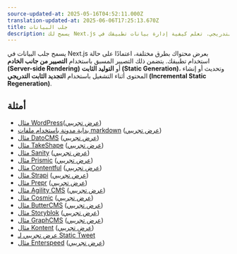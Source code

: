 ```yaml
---
source-updated-at: 2025-05-16T04:52:11.000Z
translation-updated-at: 2025-06-06T17:25:13.670Z
title: جلب البيانات
description: يسمح لك Next.js بجلب البيانات بطرق متعددة، مع التصيير المسبق، أو التصيير من جانب الخادم، أو توليد المواقع الثابتة، والتجديد الثابت التدريجي. تعلم كيفية إدارة بيانات تطبيقك في Next.js.
---
```


يسمح جلب البيانات في Next.js بعرض محتواك بطرق مختلفة، اعتمادًا على حالة استخدام تطبيقك. يتضمن ذلك التصيير المسبق باستخدام **التصيير من جانب الخادم (Server-side Rendering)** أو **التوليد الثابت (Static Generation)**، وتحديث أو إنشاء المحتوى أثناء التشغيل باستخدام **التجديد الثابت التدريجي (Incremental Static Regeneration)**.

## أمثلة

- [مثال WordPress](https://github.com/vercel/next.js/tree/canary/examples/cms-wordpress)([عرض تجريبي](https://next-blog-wordpress.vercel.app))
- [بداية مدونة باستخدام ملفات markdown](https://github.com/vercel/next.js/tree/canary/examples/blog-starter) ([عرض تجريبي](https://next-blog-starter.vercel.app/))
- [مثال DatoCMS](https://github.com/vercel/next.js/tree/canary/examples/cms-datocms) ([عرض تجريبي](https://next-blog-datocms.vercel.app/))
- [مثال TakeShape](https://github.com/vercel/next.js/tree/canary/examples/cms-takeshape) ([عرض تجريبي](https://next-blog-takeshape.vercel.app/))
- [مثال Sanity](https://github.com/vercel/next.js/tree/canary/examples/cms-sanity) ([عرض تجريبي](https://next-blog-sanity.vercel.app/))
- [مثال Prismic](https://github.com/vercel/next.js/tree/canary/examples/cms-prismic) ([عرض تجريبي](https://next-blog-prismic.vercel.app/))
- [مثال Contentful](https://github.com/vercel/next.js/tree/canary/examples/cms-contentful) ([عرض تجريبي](https://next-blog-contentful.vercel.app/))
- [مثال Strapi](https://github.com/vercel/next.js/tree/canary/examples/cms-strapi) ([عرض تجريبي](https://next-blog-strapi.vercel.app/))
- [مثال Prepr](https://github.com/vercel/next.js/tree/canary/examples/cms-prepr) ([عرض تجريبي](https://next-blog-prepr.vercel.app/))
- [مثال Agility CMS](https://github.com/vercel/next.js/tree/canary/examples/cms-agilitycms) ([عرض تجريبي](https://next-blog-agilitycms.vercel.app/))
- [مثال Cosmic](https://github.com/vercel/next.js/tree/canary/examples/cms-cosmic) ([عرض تجريبي](https://next-blog-cosmic.vercel.app/))
- [مثال ButterCMS](https://github.com/vercel/next.js/tree/canary/examples/cms-buttercms) ([عرض تجريبي](https://next-blog-buttercms.vercel.app/))
- [مثال Storyblok](https://github.com/vercel/next.js/tree/canary/examples/cms-storyblok) ([عرض تجريبي](https://next-blog-storyblok.vercel.app/))
- [مثال GraphCMS](https://github.com/vercel/next.js/tree/canary/examples/cms-graphcms) ([عرض تجريبي](https://next-blog-graphcms.vercel.app/))
- [مثال Kontent](https://github.com/vercel/next.js/tree/canary/examples/cms-kontent-ai) ([عرض تجريبي](https://next-blog-kontent.vercel.app/))
- [عرض تجريبي لـ Static Tweet](https://static-tweet.vercel.app/)
- [مثال Enterspeed](https://github.com/vercel/next.js/tree/canary/examples/cms-enterspeed) ([عرض تجريبي](https://next-blog-demo.enterspeed.com/))